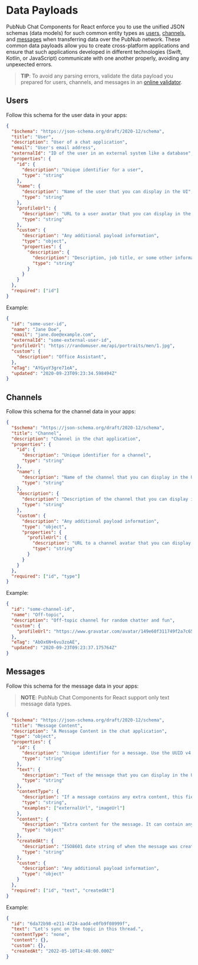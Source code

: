 
<Meta title="Introduction/Data Payloads" />

# Data Payloads

PubNub Chat Components for React enforce you to use the unified JSON schemas (data models) for such common entity types as [users](#users), [channels](#channels), and [messages](#messages) when transferring data over the PubNub network. These common data payloads allow you to create cross-platform applications and ensure that such applications developed in different technologies (Swift, Kotlin, or JavaScript) communicate with one another properly, avoiding any unpexected errors.

> **TIP**: To avoid any parsing errors, validate the data payload you prepared for users, channels, and messages in an [online validator](https://www.jsonschemavalidator.net).

## Users

Follow this schema for the user data in your apps:

```json
{
  "$schema": "https://json-schema.org/draft/2020-12/schema",
  "title": "User",
  "description": "User of a chat application",
  "email": "User's email address",
  "externalId": "ID of the user in an external system like a database",
  "properties": {
    "id": {
      "description": "Unique identifier for a user",
      "type": "string"
    },
    "name": {
      "description": "Name of the user that you can display in the UI",
      "type": "string"
    },
    "profileUrl": {
      "description": "URL to a user avatar that you can display in the UI",
      "type": "string"
    },
    "custom": {
      "description": "Any additional payload information",
      "type": "object",
      "properties": {
        "description": {
          "description": "Description, job title, or some other information that you can display in the UI",
          "type": "string"
        }
      }
    }
  },
  "required": ["id"]
}
```

Example:

```json
{
  "id": "some-user-id",
  "name": "Jane Doe",
  "email": "jane.doe@example.com",
  "externalId": "some-external-user-id",
  "profileUrl": "https://randomuser.me/api/portraits/men/1.jpg",
  "custom": {
    "description": "Office Assistant",
  },
  "eTag": "AYGyoY3gre71eA",
  "updated": "2020-09-23T09:23:34.598494Z"
}
```

## Channels

Follow this schema for the channel data in your apps:

```json
{
  "$schema": "https://json-schema.org/draft/2020-12/schema",
  "title": "Channel",
  "description": "Channel in the chat application",
  "properties": {
    "id": {
      "description": "Unique identifier for a channel",
      "type": "string"
    },
    "name": {
      "description": "Name of the channel that you can display in the UI",
      "type": "string"
    },
    "description": {
      "description": "Description of the channel that you can display in the UI",
      "type": "string"
    },
    "custom": {
      "description": "Any additional payload information",
      "type": "object",
      "properties": {
        "profileUrl": {
          "description": "URL to a channel avatar that you can display in the UI",
          "type": "string"
        }
      }
    }
  },
  "required": ["id", "type"]
}
```

Example:

```json
{
  "id": "some-channel-id",
  "name": "Off-topic",
  "description": "Off-topic channel for random chatter and fun",
  "custom": {
    "profileUrl": "https://www.gravatar.com/avatar/149e60f311749f2a7c6515f7b34?s=256&d=identicon"
  },
  "eTag": "AbOx6N+6vu3zoAE",
  "updated": "2020-09-23T09:23:37.175764Z"
}
```

## Messages

Follow this schema for the message data in your apps:

> **NOTE**: PubNub Chat Components for React support only text message data types.

```json
{
  "$schema": "https://json-schema.org/draft/2020-12/schema",
  "title": "Message Content",
  "description": "A Message Content in the chat application",
  "type": "object",
  "properties": {
    "id": {
      "description": "Unique identifier for a message. Use the UUID v4 algorithm.",
      "type": "string"
    },
    "text": {
      "description": "Text of the message that you can display in the UI",
      "type": "string"
    },
    "contentType": {
      "description": "If a message contains any extra content, this field describes its type. Currently, PubNub Chat Components support only text messages.",
      "type": "string",
      "examples": ["externalUrl", "imageUrl"]
    },
    "content": {
      "description": "Extra content for the message. It can contain any feature-specific data like URLs to external images.",
      "type": "object"
    },
    "createdAt": {
      "description": "ISO8601 date string of when the message was created",
      "type": "string"
    },
    "custom": {
      "description": "Any additional payload information",
      "type": "object"
    }
  },
  "required": ["id", "text", "createdAt"]
}
```

Example:

```json
{
  "id": "6da72b98-e211-4724-aad4-e0fb9f08999f",
  "text": "Let's sync on the topic in this thread.",
  "contentType": "none",
  "content": {},
  "custom": {},
  "createdAt": "2022-05-10T14:48:00.000Z"
}
```